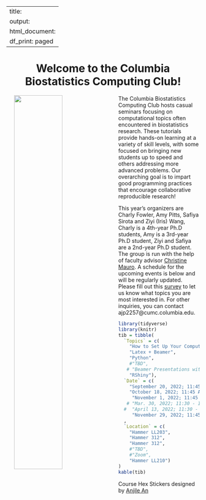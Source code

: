 
---
title:
output:
  html_document:
    df_print: paged
---

<h1 style="text-align:center">Welcome to the Columbia Biostatistics Computing Club!</h1>

<p>

<img src="images/columbia_biostatistics.png" style="width:50%" align="left" hspace="20"> The Columbia Biostatistics Computing Club hosts casual seminars focusing on computational topics often encountered in biostatistics research. These tutorials provide hands-on learning at a variety of skill levels, with some focused on bringing new students up to speed and others addressing more advanced problems. Our overarching goal is to impart good programming practices that encourage collaborative reproducible research!

This year's organizers are Charly Fowler, Amy Pitts, Safiya Sirota and Ziyi (Iris) Wang, Charly is a 4th-year Ph.D students, Amy is a 3rd-year Ph.D student, Ziyi and Safiya are a 2nd-year Ph.D student. The group is run with the help of faculty advisor [Christine Mauro](http://christinemauro.com/). A schedule for the upcoming  events is below and will be regularly updated. Please fill out this [survey](
https://docs.google.com/forms/d/e/1FAIpQLSceqYZIWdNcKL_wcdWGeVVQrp1CFQiWfMdvgHgIJGqC5Hmh5Q/viewform?usp=sf_link) to let us know what topics you are most interested in. For other inquiries, you can contact ajp2257@cumc.columbia.edu.

</p>




```r
library(tidyverse)
library(knitr)
tib = tibble(
  `Topics` = c(
    "How to Set Up Your Computer as a Statistician ",
    "Latex + Beamer",
    "Python",
    #"TBD",
   # "Beamer Presentations with Career China",
    "RShiny"),
  `Date` = c(
    "September 20, 2022; 11:45 AM - 12:45 PM", 
    "October 18, 2022; 11:45 AM - 12:45 PM", 
     "November 1, 2022; 11:45 AM - 12:45 PM", 
   # "Mar. 30, 2022; 11:30 - 1:00pm",
  #  "April 13, 2022; 11:30 - 12:30pm",
     "November 29, 2022; 11:45 AM - 12:45 PM")
  ,
  `Location` = c(
    "Hammer LL203",
    "Hammer 312",
    "Hammer 312",
    #"TBD",
    #"Zoom",
    "Hammer LL210")
)
kable(tib)
```

Course Hex Stickers designed by <a href="https://www.behance.net/anjilean">Anjile An</a>